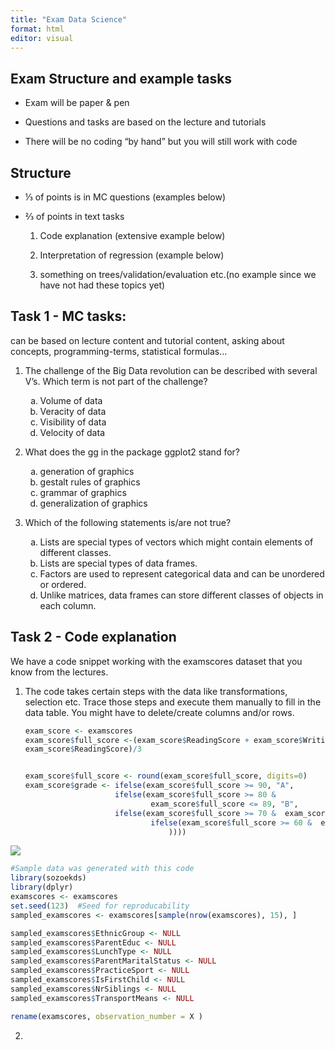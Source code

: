 ---
title: "Exam Data Science"
format: html
editor: visual
---

## Exam Structure and example tasks 

-   Exam will be paper & pen

-   Questions and tasks are based on the lecture and tutorials

-   There will be no coding “by hand” but you will still work with code

## Structure

-   ⅓ of points is in MC questions (examples below)

-   ⅔ of points in text tasks

    1.  Code explanation (extensive example below)

    2.  Interpretation of regression (example below)

    3.  something on trees/validation/evaluation etc.(no example since we have not had these topics yet)

## **Task 1 - MC tasks:**

can be based on lecture content and tutorial content, asking about concepts, programming-terms, statistical formulas…

1.  The challenge of the Big Data revolution can be described with several V’s. Which term is not part of the challenge?

    a.  Volume of data
    b.  Veracity of data
    c.  Visibility of data
    d.  Velocity of data

2.  What does the gg in the package ggplot2 stand for?

    a.  generation of graphics
    b.  gestalt rules of graphics
    c.  grammar of graphics
    d.  generalization of graphics

3.  Which of the following statements is/are not true?

    a.  Lists are special types of vectors which might contain elements of different classes.
    b.  Lists are special types of data frames.
    c.  Factors are used to represent categorical data and can be unordered or ordered.
    d.  Unlike matrices, data frames can store different classes of objects in each column.

## Task 2 - Code explanation

We have a code snippet working with the examscores dataset that you know from the lectures. 

1.  The code takes certain steps with the data like transformations, selection etc. Trace those steps and execute them manually to fill in the data table. You might have to delete/create columns and/or rows.

    ```{r}
    exam_score <- examscores
    exam_score$full_score <-(exam_score$ReadingScore + exam_score$WritingScore +
    exam_score$ReadingScore)/3


    exam_score$full_score <- round(exam_score$full_score, digits=0)
    exam_score$grade <- ifelse(exam_score$full_score >= 90, "A",
                    	ifelse(exam_score$full_score >= 80 &  
                             	exam_score$full_score <= 89, "B",
                     	ifelse(exam_score$full_score >= 70 &  exam_score$full_score <= 79, "C",
                            	ifelse(exam_score$full_score >= 60 &  exam_score$full_score <= 69, "D", "E"
                                  	))))
    ```

![](images/clipboard-373697182.png)

```{r}
#Sample data was generated with this code
library(sozoekds)
library(dplyr)
examscores <- examscores
set.seed(123)  #Seed for reproducability
sampled_examscores <- examscores[sample(nrow(examscores), 15), ]

sampled_examscores$EthnicGroup <- NULL
sampled_examscores$ParentEduc <- NULL
sampled_examscores$LunchType <- NULL
sampled_examscores$ParentMaritalStatus <- NULL
sampled_examscores$PracticeSport <- NULL
sampled_examscores$IsFirstChild <- NULL
sampled_examscores$NrSiblings <- NULL
sampled_examscores$TransportMeans <- NULL

rename(examscores, observation_number = X )
```

2.  
